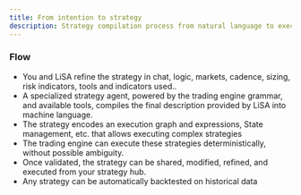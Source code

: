 ```yaml
---
title: From intention to strategy
description: Strategy compilation process from natural language to executable specification. Chat-to-spec transformation pipeline.
---
```


<IntentToStrategyDiagram />

### Flow
- You and LiSA refine the strategy in chat, logic, markets, cadence, sizing, risk indicators, tools and indicators used..
- A specialized strategy agent, powered by the trading engine grammar, and available tools, compiles the final description provided by LiSA into machine language.
- The strategy encodes an execution graph and expressions, State management, etc. that allows executing complex strategies
- The trading engine can execute these strategies deterministically, without possible ambiguity.
- Once validated, the strategy can be shared, modified, refined, and executed from your strategy hub.
- Any strategy can be automatically backtested on historical data